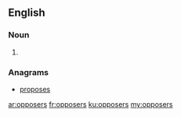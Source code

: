 ==English==

===Noun===
{{head|en|noun plural form}}

# {{plural of|opposer|lang=en}}

===Anagrams===
* [[proposes#English|proposes]]

[[ar:opposers]]
[[fr:opposers]]
[[ku:opposers]]
[[my:opposers]]